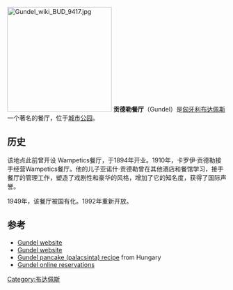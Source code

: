 [[File:Gundel_wiki_BUD_9417.jpg|240px]]
'''贡德勒餐厅'''（Gundel）是[[匈牙利|匈牙利]][[布达佩斯|布达佩斯]]一个著名的餐厅，位于[[城市公园_(布达佩斯)|城市公园]]。

== 历史 ==
该地点此前曾开设 Wampetics餐厅，于1894年开业。1910年，卡罗伊·贡德勒接手经营Wampetics餐厅。他的儿子亚诺什·贡德勒曾在其他酒店和餐馆学习，接手餐厅的管理工作，塑造了戏剧性和豪华的风格，增加了它的知名度，获得了国际声誉。

1949年，该餐厅被国有化。1992年重新开放。

== 参考 ==
{{Reflist}}
* [https://web.archive.org/web/20191231174256/https://www.gundel.hu/ Gundel website] {{hu icon}}
* [https://web.archive.org/web/20160330012007/http://www.gundel.hu/en/ Gundel website] {{en icon}}
* [https://web.archive.org/web/20081004224101/http://www.gundel.hu/etterem/index.php?lang=en&mid=3 Gundel pancake (palacsinta) recipe] from Hungary
* [https://web.archive.org/web/20120426051620/http://budapest.tablefree.hu/en/gundel-az-%C3%A9tterem/135/20 Gundel online reservations] {{en icon}}
{{Coord|47|31|2.72|N|19|4|38.30|E|region:HU_type:landmark|display=title}}
[[Category:布达佩斯|Category:布达佩斯]]